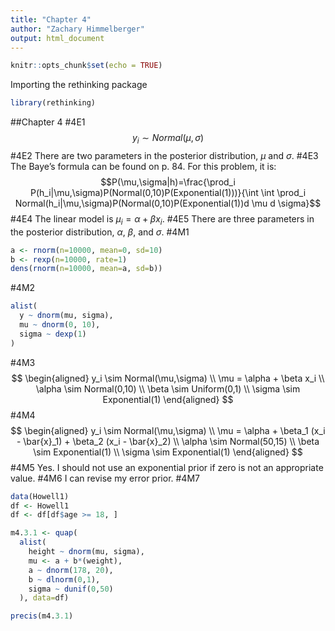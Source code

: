 ```yaml
---
title: "Chapter 4"
author: "Zachary Himmelberger"
output: html_document
---
```


```r
knitr::opts_chunk$set(echo = TRUE)
```
Importing the rethinking package
```R
library(rethinking)
```
##Chapter 4
#4E1
$$y_i \sim Normal(\mu,\sigma)$$
#4E2
There are two parameters in the posterior distribution, $\mu$ and $\sigma$. 
#4E3
The Baye's formula can be found on p. 84. For this problem, it is: 
$$P(\mu,\sigma|h)=\frac{\prod_i P(h_i|\mu,\sigma)P(Normal(0,10)P(Exponential(1)))}{\int \int \prod_i Normal(h_i|\mu,\sigma)P(Normal(0,10)P(Exponential(1))d \mu d \sigma}$$
#4E4
The linear model is $\mu_i=\alpha+\beta x_i$.
#4E5
There are three parameters in the posterior distribution, $\alpha$, $\beta$, and $\sigma$.
#4M1
```R
a <- rnorm(n=10000, mean=0, sd=10)
b <- rexp(n=10000, rate=1)
dens(rnorm(n=10000, mean=a, sd=b))
```
#4M2
```R
alist(
  y ~ dnorm(mu, sigma),
  mu ~ dnorm(0, 10),
  sigma ~ dexp(1)
)
```
#4M3
$$
\begin{aligned}
y_i \sim Normal(\mu,\sigma) \\
\mu = \alpha + \beta x_i \\
\alpha \sim Normal(0,10) \\
\beta \sim Uniform(0,1) \\
\sigma \sim Exponential(1)
\end{aligned}
$$
#4M4
$$
\begin{aligned}
y_i \sim Normal(\mu,\sigma) \\
\mu = \alpha + \beta_1 (x_i - \bar{x}_1) + \beta_2 (x_i - \bar{x}_2) \\
\alpha \sim Normal(50,15) \\
\beta \sim Exponential(1) \\
\sigma \sim Exponential(1)
\end{aligned}
$$
#4M5
Yes. I should not use an exponential prior if zero is not an appropriate value. 
#4M6
I can revise my error prior.
#4M7
```R
data(Howell1)
df <- Howell1
df <- df[df$age >= 18, ]

m4.3.1 <- quap(
  alist(
    height ~ dnorm(mu, sigma),
    mu <- a + b*(weight),
    a ~ dnorm(178, 20),
    b ~ dlnorm(0,1),
    sigma ~ dunif(0,50)
  ), data=df)

precis(m4.3.1)
```

